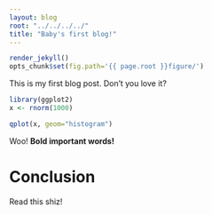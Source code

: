 ```yaml
---
layout: blog
root: "../../../../"
title: "Baby's first blog!"
---
```


```r
render_jekyll()
opts_chunk$set(fig.path='{{ page.root }}figure/')
```


This is my first blog post. Don't you love it?

```r
library(ggplot2)
x <- rnorm(1000)

qplot(x, geom="histogram")

```

Woo! **Bold important words!**


Conclusion
=========================
Read this shiz!
